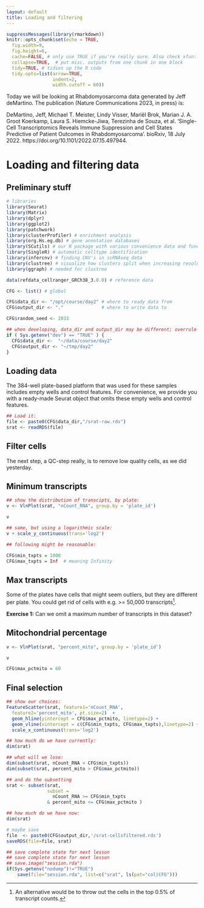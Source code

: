 ```yaml
---
layout: default
title: Loading and filtering
---
```


<!-- stuff to make Rmarkdown do what we want:  -->
```r
suppressMessages(library(rmarkdown))
knitr::opts_chunk$set(echo = TRUE,
  fig.width=9,
  fig.height=6,
  cache=FALSE, # only use TRUE if you're really sure. Also check xfun::cache_rds
  collapse=TRUE,  # put misc. outputs from one chunk in one block
  tidy=TRUE, # tidies up the R code
  tidy.opts=list(arrow=TRUE, 
                 indent=2,
                 width.cutoff = 60))
```

Today we will be looking at Rhabdomyosarcoma data generated by Jeff
deMartino. The publication (Nature Communications 2023, in press) is:

DeMartino, Jeff, Michael T. Meister, Lindy Visser, Mariël Brok, Marian J. A. Groot Koerkamp, Laura S. Hiemcke-Jiwa, Terezinha de Souza, et al. ‘Single-Cell Transcriptomics Reveals Immune Suppression and Cell States Predictive of Patient Outcomes in Rhabdomyosarcoma’. bioRxiv, 18 July 2022. https://doi.org/10.1101/2022.07.15.497944.

<!-- load complete state from previous lesson ; not the first time-->

# Loading and filtering data
## Preliminary stuff

```r
# libraries
library(Seurat)
library(Matrix)
library(dplyr)
library(ggplot2)
library(patchwork)
library(clusterProfiler) # enrichment analysis
library(org.Hs.eg.db) # gene annotation databases
library(SCutils) # our R package with various convenience data and functions.
library(SingleR) # automatic celltype identification
library(infercnv) # finding CNV's in scRNAseq data
library(clustree) # visualize how clusters split when increasing resolution
library(ggraph) # needed for clustree
```

```r

data(refdata_cellranger_GRCh38_3.0.0) # reference data

CFG <- list() # global

CFG$data_dir <- "/opt/course/day2" # where to ready data from
CFG$output_dir <- "."              # where to write data to

CFG$random_seed <- 2033

```

```r
## when developing, data_dir and output_dir may be different; overrule them here:
if ( Sys.getenv("dev") == "TRUE" ) {
  CFG$data_dir <-  "~/data/course/day2"
  CFG$output_dir <- "~/tmp/day2"
}
```

## Loading data

The 384-well plate-based platform that was used for these samples
includes empty wells and control features. For convenience, we provide
you with a ready-made Seurat object that omits these empty wells and
control features.

```r
## Load it:
file <- paste0(CFG$data_dir,"/srat-raw.rds")
srat <- readRDS(file)

```

## Filter cells

The next step, a QC-step really, is to remove low quality cells, as we did yesterday.

## Minimum transcripts

```r

## show the distribution of transcipts, by plate:
v <- VlnPlot(srat, "nCount_RNA", group.by = 'plate_id')

v

## same, but using a logarithmic scale:
v + scale_y_continuous(trans='log2')

## following might be reasonable:

CFG$min_txpts = 1000
CFG$max_txpts = Inf  # meaning Infinity

```

## Max transcripts

Some of the plates have cells that might seem outliers, but they are
different per plate. You could get rid of cells with e.g. >=
50,000 transcripts[^percentile].

[^percentile]: An alternative would be to throw out the cells in the top 0.5% of transcript counts.

<!-- for code throwing out 0.5% top percentile per plate, see prior to 21-Jan-2022 07:19:48 -->

**Exercise 1:** Can we omit a maximum number of transcripts in this dataset?

## Mitochondrial percentage

```r

v <- VlnPlot(srat, "percent_mito", group.by = 'plate_id')

v

CFG$max_pctmito = 60

```

## Final selection

```r

## show our choices:
FeatureScatter(srat, feature1='nCount_RNA', 
  feature2='percent_mito', pt.size=2)  + 
  geom_hline(yintercept = CFG$max_pctmito, linetype=2) +
  geom_vline(xintercept = c(CFG$min_txpts, CFG$max_txpts),linetype=2) + 
  scale_x_continuous(trans='log2')

## how much do we have currently:
dim(srat)

## what will we lose:
dim(subset(srat, nCount_RNA < CFG$min_txpts))
dim(subset(srat, percent_mito > CFG$max_pctmito))

## and do the subsetting
srat <- subset(srat,
               subset =
                 nCount_RNA >= CFG$min_txpts
               & percent_mito <= CFG$max_pctmito ) 

## how much do we have now:
dim(srat)

# maybe save
file  <- paste0(CFG$output_dir,'/srat-cellsfiltered.rds')
saveRDS(file=file, srat)

```



<!-- lastly, save the complete sesssion for the next time -->
```r
## save complete state for next lesson
## save complete state for next lesson
## save.image("session.rda")
if(Sys.getenv("nodump")!="TRUE")
    save(file="session.rda", list=c("srat", ls(pat="col|CFG")))
```
